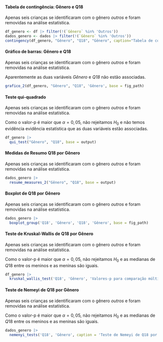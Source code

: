 
#### Tabela de contingência: Gênero e Q18

Apenas seis crianças se identificaram com o gênero _outros_ e foram removidas na análise estatística.

```r
df_genero <- df |> filter(!(`Gênero` %in% 'Outros'))
dados_genero <- dados |> filter(!(`Gênero` %in% 'Outros'))
contingency(df_genero, "Gênero", "Q18", "Gênero", caption="Tabela de contingência: Gênero e Q18.", base = output)
```

#### Gráfico de barras: Gênero e Q18

Apenas seis crianças se identificaram com o gênero _outros_ e foram removidas na análise estatística.

Aparentemente as duas variáveis _Gênero_ e _Q18_ não estão associadas.

```r
grafico_2(df_genero, "Gênero", "Q18", 'Gênero', base = fig_path)
```

#### Teste qui-quadrado

Apenas seis crianças se identificaram com o gênero _outros_ e foram removidas na análise estatística.


Como o valor-p é maior que $\alpha=0,05$, não rejeitamos $H_0$ e não  temos evidência evidência estatística que as duas variáveis estão associadas. 

```r
df_genero |> 
  qui_test("Gênero", "Q18", base = output)
```

\cleardoublepage

#### Medidas de Resumo Q18 por Gênero

Apenas seis crianças se identificaram com o gênero _outros_ e foram removidas na análise estatística.

```r
dados_genero |> 
  resume_measures_2("Gênero", "Q18", base = output)
```

#### Boxplot de Q18 por Gênero 

Apenas seis crianças se identificaram com o gênero _outros_ e foram removidas na análise estatística.


```r
dados_genero |>
  boxplot_group('Q18', 'Gênero', 'Q18', 'Gênero', base = fig_path)
```

#### Teste de Kruskal-Wallis de Q18 por Gênero

Apenas seis crianças se identificaram com o gênero _outros_ e foram removidas na análise estatística.

Como o valor-p é maior que $\alpha=0,05$, não rejeitamos $H_0$ e as medianas de $Q18$ entre os meninos e as meninas são iguais.

```r
df_genero |> 
  kruskal_wallis_test('Q18', 'Gênero', 'Valores-p para comparação múltipla de medianas: Q18 e Gênero.', base = output)
```

#### Teste de Nemeyi de Q18 por Gênero

Apenas seis crianças se identificaram com o gênero _outros_ e foram removidas na análise estatística.

Como o valor-p é maior que $\alpha=0,05$, não rejeitamos $H_0$ e as medianas de $Q18$ entre os meninos e as meninas são iguais.

```r
dados_genero |> 
  nemenyi_tests('Q18', 'Gênero', caption = 'Teste de Nemeyi de Q18 por Gênero.', base = output)
``` 